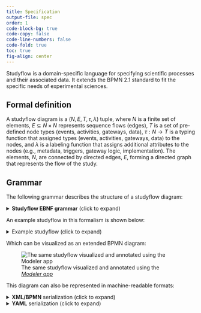 ```yaml
---
title: Specification
output-file: spec
order: 1
code-block-bg: true
code-copy: false
code-line-numbers: false
code-fold: true
toc: true
fig-align: center
---
```


Studyflow is a domain-specific language for specifying scientific processes and their associated data. It extends the BPMN 2.1 standard to fit the specific needs of experimental sciences.

## Formal definition

A studyflow diagram is a $(N, E, T, \tau, \lambda)$ tuple, where $N$ is a finite set of elements, $E\subseteq N\times N$ represents sequence flows (edges), $T$ is a set of pre-defined node types (events, activities, gateways, data), $\tau: N \rightarrow T$ is a typing function that assigned types (events, activities, gateways, data) to the nodes, and $\lambda$ is a labeling function that assigns additional attributes to the nodes (e.g., metadata, triggers, gateway logic, implementation). The elements, $N$, are connected by directed edges, $E$, forming a directed graph that represents the flow of the study.


## Grammar

The following grammar describes the structure of a studyflow diagram:


<details>
<summary>**Studyflow EBNF grammar** (click to expand)</summary>

```ini
Definitions       = { Study } ;

Study             = "Study", identifier, { Attribute }, { Element | SequenceFlow } ;

Element           = Event | Activity | Gateway ;

Event             = StartEvent | EndEvent ;

StartEvent        = "StartEvent", identifier, { Attribute } ;
EndEvent          = "EndEvent", identifier, { Attribute } ;

Activity          = "Activity", identifier, { ActivityAttribute }, [ Choreography ] ;
ActivityAttribute = ActivityType | Attribute ;
ActivityType      = "@type", "CognitiveTest" | "Questionnaire" | "Instruction" | "Rest" | "Script" | "Manual" ;

Choreography      = "choreography", { Attribute }, ParticipantList, [ InitiatingParticipant ] ;

Gateway           = "Gateway", identifier, { GatewayAttribute } ;
GatewayAttribute  = GatewayType | Attribute ;
GatewayType       = "@type", "Random" | "Exclusive" | "Complex" ;

SequenceFlow      = "SequenceFlow", identifier, { Attribute }, NodeRef, "→", NodeRef ;

MessageFlowList   = { "messageFlow", identifier, { Attribute }, ParticipantRef, "→", ParticipantRef } ;

Attribute             = identifier, value ;
ProcessRef            = identifier ;
NodeRef               = identifier ;
ParticipantRef        = ProcessRef ;
InitiatingParticipant = ParticipantRef ;
ParticipantList       = identifier, { identifier } ;

(* low-level components *)
identifier            = letter, { letter | digit | "_" } ;
value                 = string | number | boolean | identifier ;
number                = [ "-" ], digit, { digit }, [ ".", digit, { digit } ] ;
boolean               = "true" | "false" ;
string = '"', { ? Any unicode character except ?
  | "\", (
  '"' (* quotation mark *) |
  "\" (* reverse solidus *) |
  "/" (* solidus *) |
  "b" (* backspace *) |
  "f" (* formfeed *) |
  "n" (* newline *) |
  "r" (* carriage return *) |
  "t" (* horizontal tab *) |
  "u", 4 * ? hex digit ?
  ) }, '"';

letter = [A-Za-z] ;
digit = [0-9] ;
```
</details>


An example studyflow in this formalism is shown below:

<details>
<summary>Example studyflow (click to expand)</summary>

```ini
Study exampleStudy
  StartEvent s

  Activity qs
    @type Questionnaire
    language "en"
    text "What is your age?"

  Gateway gw
    @type Random
    condition "ageGroup"

  Activity instr
    @type Instruction
    text "Follow carefully"

  Activity rest
    @type Rest
    duration 5

  EndEvent e

  SequenceFlow f1 s → qs
  SequenceFlow f2 qs → gw
  SequenceFlow f3 gw → instr
  SequenceFlow f4 gw → e
  SequenceFlow f5 instr → rest
  SequenceFlow f6 rest → e
```
</details>

Which can be visualized as an extended BPMN diagram:

:::{#example layout="[[1]]" fig-align="center" .caption-center}

![The same studyflow visualized and annotated using the [*Modeler app*](https://behaverse.org/studyflow-modeler)](../assets/img/grammar_example.svg){.lightbox}
:::

This diagram can also be represented in machine-readable formats:

<details>
<summary>**XML/BPMN** serialization (click to expand)</summary>

```.xml
<?xml version="1.0" encoding="UTF-8"?>
<bpmn2:definitions
  xmlns:bpmn2="http://www.omg.org/spec/BPMN/20100524/MODEL"
  xmlns:studyflow="http://behaverse.org/schema/studyflow"
  id="example-diagram">
  <studyflow:study id="exampleStudy" isExecutable="false">
    <bpmn2:startEvent id="s" name="s">
      <bpmn2:outgoing>f1</bpmn2:outgoing>
    </bpmn2:startEvent>
    <studyflow:questionnaire id="qs" name="qs" type="studyflow:Questionnaire">
      <bpmn2:incoming>f1</bpmn2:incoming>
      <bpmn2:outgoing>f2</bpmn2:outgoing>
    </studyflow:questionnaire>
    <bpmn2:sequenceFlow id="f1" name="f1" sourceRef="s" targetRef="qs" />
    <studyflow:randomGateway id="gw" name="gw" type="studyflow:RandomGateway">
      <bpmn2:incoming>f2</bpmn2:incoming>
      <bpmn2:outgoing>f3</bpmn2:outgoing>
      <bpmn2:outgoing>f4</bpmn2:outgoing>
    </studyflow:randomGateway>
    <bpmn2:sequenceFlow id="f2" name="f2" sourceRef="qs" targetRef="gw" />
    <studyflow:instruction id="instr" name="instr" type="studyflow:Instruction">
      <bpmn2:incoming>f3</bpmn2:incoming>
      <bpmn2:outgoing>f5</bpmn2:outgoing>
    </studyflow:instruction>
    <bpmn2:sequenceFlow id="f3" name="f3" sourceRef="gw" targetRef="instr" />
    <studyflow:cognitiveTest id="rest" name="rest" instrument="rest" type="studyflow:CognitiveTest">
      <bpmn2:incoming>f5</bpmn2:incoming>
      <bpmn2:outgoing>f6</bpmn2:outgoing>
    </studyflow:cognitiveTest>
    <bpmn2:sequenceFlow id="f5" name="f5" sourceRef="instr" targetRef="rest" />
    <bpmn2:endEvent id="e" name="e">
      <bpmn2:incoming>f6</bpmn2:incoming>
      <bpmn2:incoming>f4</bpmn2:incoming>
    </bpmn2:endEvent>
    <bpmn2:sequenceFlow id="f6" name="f6" sourceRef="rest" targetRef="e" />
    <bpmn2:sequenceFlow id="f4" name="f4" sourceRef="gw" targetRef="e" />
  </studyflow:study>
</bpmn2:definitions>
```

</details>


<details>
<summary>**YAML** serialization (click to expand)</summary>

```.yaml
study:
  @id: exampleStudy
  elements:
    - @type: bpmn2:StartEvent
      @id: s
      outgoing: [f1]
    - @type: studyflow:Questionnaire
      id: qs
      attributes:
        - language: en
        - text: What is your age?
      incoming: [f1]
      outgoing: [f2]
    - type: studyflow:RandomGateway
      id: gw
      attributes:
        - condition: ageGroup
      incoming: [f2]
      outgoing: [f3, f4]
    - @type: studyflow:Instruction
      id: instr
      attributes:
        - text: Follow carefully
      incoming: [f3]
      outgoing: [f5]
    - @type: studyflow:Rest
      @id: rest
      attributes:
        - duration: 5
      incoming: [f5]
      outgoing: [f6]
    - @type: bpmn2:EndEvent
      @id: e
      incoming: [f4, f6]
```
</details>